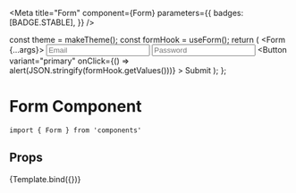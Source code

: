 
<Meta
  title="Form"
  component={Form}
  parameters={{
    badges: [BADGE.STABLE],
  }}
/>

  const theme = makeTheme();
  const formHook = useForm();
  return (
    <ThemeProvider theme={theme}>
      <Form {...args}>
        <Input
          formInputName="email"
          label="Email"
          placeholder="Email"
          formHook={formHook}
        />
        <Input
          formInputName="password"
          label="Password"
          placeholder="Password"
          formHook={formHook}
        />
        <Button
          variant="primary"
          onClick={() => alert(JSON.stringify(formHook.getValues()))}
        >
          Submit
        </Button>
      </Form>
    </ThemeProvider>
  );
};

# Form Component

```
import { Form } from 'components'
```

## Props

<ArgsTable of={Form} />

<Canvas>
  <Story
    name="Main"
    args={{
      isSubmitting: false,
      className: "storybook-example",
    }}
  >
    {Template.bind({})}
  </Story>
</Canvas>
